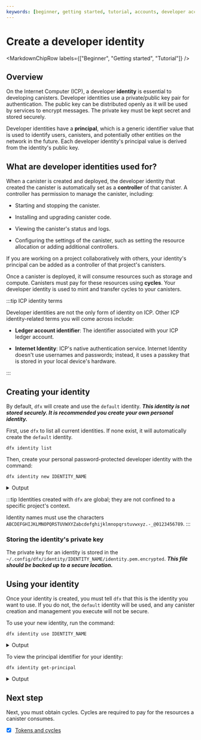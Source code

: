 ```yaml
---
keywords: [beginner, getting started, tutorial, accounts, developer account]
---
```



# Create a developer identity

<MarkdownChipRow labels={["Beginner", "Getting started", "Tutorial"]} />

## Overview

On the Internet Computer (ICP), a developer **identity** is essential to developing canisters. Developer identities use a private/public key pair for authentication. The public key can be distributed openly as it will be used by services to encrypt messages. The private key must be kept secret and stored securely.

Developer identities have a **principal**, which is a generic identifier value that is used to identify users, <GlossaryTooltip>canisters</GlossaryTooltip>, and potentially other entities on the network in the future. Each developer identity's principal value is derived from the identity's public key.

## What are developer identities used for?

When a canister is created and deployed, the developer identity that created the canister is automatically set as a **controller** of that canister. A controller has permission to manage the canister, including:

- Starting and stopping the canister.

- Installing and upgrading canister code.

- Viewing the canister's status and logs.

- Configuring the settings of the canister, such as setting the resource allocation or adding additional controllers.

If you are working on a project collaboratively with others, your identity's principal can be added as a controller of that project's canisters.

Once a canister is deployed, it will consume resources such as storage and compute. Canisters must pay for these resources using **cycles**. Your developer identity is used to mint and transfer cycles to your canisters.

:::tip ICP identity terms

Developer identities are not the only form of identity on ICP. Other ICP identity-related terms you will come across include:

- **Ledger account identifier**: The identifier associated with your ICP ledger account.

- **Internet Identity**: ICP's native authentication service. Internet Identity doesn't use usernames and passwords; instead, it uses a passkey that is stored in your local device's hardware.

:::

## Creating your identity

By default, `dfx` will create and use the `default` identity. ***This identity is not stored securely. It is recommended you create your own personal identity.***

First, use `dfx` to list all current identities. If none exist, it will automatically create the `default` identity.

```
dfx identity list
```

Then, create your personal password-protected developer identity with the command:

```
dfx identity new IDENTITY_NAME
```

<details>
<summary>Output</summary>

```
Please enter a passphrase for your identity: [hidden]
Encryption complete.
Your seed phrase for identity 'IDENTITY_NAME': hotel knock any token tooth deal fossil salmon coral idea tip weapon cotton save fiction major arrive history library clerk depth poet path guide
This can be used to reconstruct your key in case of emergency, so write it down in a safe place.
Created identity: "IDENTITY_NAME".
```

</details>

:::tip
Identities created with `dfx` are global; they are not confined to a specific project's context.

Identity names must use the characters `ABCDEFGHIJKLMNOPQRSTUVWXYZabcdefghijklmnopqrstuvwxyz.-_@0123456789`.
:::

### Storing the identity's private key

The private key for an identity is stored in the `~/.config/dfx/identity/IDENTITY_NAME/identity.pem.encrypted`. ***This file should be backed up to a secure location.***

## Using your identity

Once your identity is created, you must tell `dfx` that this is the identity you want to use. If you do not, the `default` identity will be used, and any canister creation and management you execute will not be secure.

To use your new identity, run the command:

```
dfx identity use IDENTITY_NAME
```

<details>
<summary> Output </summary>

```
Using identity: "IDENTITY_NAME".
```

</details>

To view the principal identifier for your identity:

```
dfx identity get-principal
```

<details>
<summary> Output </summary>

```
aez2y-7yvs5-e6dpq-gwlld-t6ozx-l5hoo-j4vwr-mimoy-me2xq-yrxkx-rae
```

</details>

## Next step

Next, you must obtain cycles. Cycles are required to pay for the resources a canister consumes.

- [x] [Tokens and cycles](/docs/current/developer-docs/getting-started/tokens-and-cycles)
